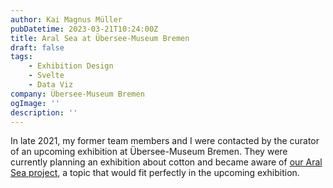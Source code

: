 ```yaml
---
author: Kai Magnus Müller
pubDatetime: 2023-03-21T10:24:00Z
title: Aral Sea at Übersee-Museum Bremen
draft: false
tags:
    - Exhibition Design
    - Svelte
    - Data Viz
company: Übersee-Museum Bremen
ogImage: ''
description: ''
---
```



In late 2021, my former team members and I were contacted by the curator of an upcoming exhibition at Übersee-Museum Bremen. They were currently planning an exhibition about cotton and became aware of [our Aral Sea project](../projects/AralSea.mdx), a topic that would fit perfectly in the upcoming exhibition.
